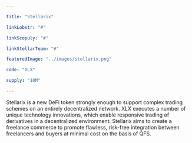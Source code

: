 ```yaml
---

title: "Stellarix"

linkLobstr: "#"

linkScopuly: "#"

linkStellarTeam: "#"

featuredImage: "../images/stellarix.png"

code: "XLX"

supply: "10M"

---
```


Stellarix is a new DeFi token strongly enough to support complex trading schemes on an entirely decentralized network. XLX executes a number of unique technology innovations, which enable responsive trading of derivatives in a decentralized environment. Stellarix aims to create a freelance commerce to promote flawless, risk-free integration between freelancers and buyers at minimal cost on the basis of QFS.
 
